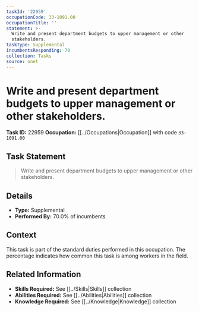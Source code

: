 ```yaml
---
taskId: '22959'
occupationCode: 33-1091.00
occupationTitle: ''
statement: >-
  Write and present department budgets to upper management or other
  stakeholders.
taskType: Supplemental
incumbentsResponding: 70
collection: Tasks
source: onet
---
```

# Write and present department budgets to upper management or other stakeholders.

**Task ID:** 22959
**Occupation:** [[../Occupations|Occupation]] with code `33-1091.00`

## Task Statement

> Write and present department budgets to upper management or other stakeholders.

## Details

- **Type:** Supplemental
- **Performed By:** 70.0% of incumbents

## Context

This task is part of the standard duties performed in this occupation. The percentage indicates how common this task is among workers in the field.

## Related Information

- **Skills Required:** See [[../Skills|Skills]] collection
- **Abilities Required:** See [[../Abilities|Abilities]] collection
- **Knowledge Required:** See [[../Knowledge|Knowledge]] collection
